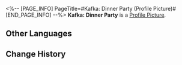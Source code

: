 <%-- [PAGE_INFO]
PageTitle=#Kafka: Dinner Party (Profile Picture)#
[END_PAGE_INFO] --%>
{{Item Infobox
|title       = Kafka: Dinner Party
|id          = 200107
|image       = Item Kafka- Dinner Party.png
|type        = Profile Picture
|invCategory = 
|rarity      = 5
|effect      = 
|description = Kafka on a special mission.
|source1     = Avatar reward obtained from unlocking [[Nameless Honor]].
}}
{{Description|''"Promise me, forget everything about tonight."''}}
'''Kafka: Dinner Party''' is a [[Profile Picture]].

==Other Languages==
{{Other Languages
|en   = Kafka: Dinner Party
|zhs  = 卡芙卡•夜宴
|zht  = 卡芙卡•夜宴
|ja   = カフカ・夜宴
|ko   = 카프카•저녁 연회
|es   = Kafka: Cena de gala
|fr   = Kafka : Dîner de fête
|ru   = Кафка: Вечерний пир
|th   = Kafka - งานเลี้ยงมื้อค่ำ
|vi   = Kafka - Tiệc Đêm
|de   = Kafka: Dinnerparty
|id   = Kafka - Perjamuan Malam
|pt   = Kafka: Festa de Jantar
}}

==Change History==
{{Change History|1.2}}